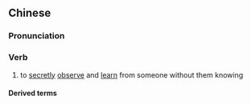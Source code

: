==Chinese==
{{zh-forms|s=偷师}}

===Pronunciation===
{{zh-pron
|m=tōushī
|c=tau1 si1
|cat=v
}}

===Verb===
{{zh-verb}}

# {{lb|zh|chiefly|Cantonese}} to [[secretly]] [[observe]] and [[learn]] from someone without them knowing

====Derived terms====
{{zh-der|偷師學藝}}